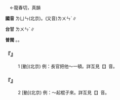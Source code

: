 
=={{ruby|掄|ㄌㄩㄣ}}==

　←龍春切，真韻{{ruby|＝|ㄌㄨㄣˊ}}

'''國音''' <rt>ㄌㄩㄣ</rt>(北京)。(又音)<rt>ㄌㄨㄣˊ</rt>∥

'''台甘''' <rt>ㄌㄨㄣˊ</rt>∥

'''普閩''' {{ruby|(文)|ㄌㄨㄣ}}。{{ruby|(白)|ㄋㆭ}}。

    

==='''『{{ruby|掄|ㄌㄩㄣ}}』'''===
:1  [動](北京) 例：長官把他～一頓。詳互見【{{ruby|掄|ㄌㄨㄣ}}】音。
    

==='''『{{ruby|掄|ㄌㄩㄣ}}』'''===
:2  [動](北京) 例：～起棍子來。詳互見【{{ruby|掄|ㄌㄨㄣ}}】音。
    
